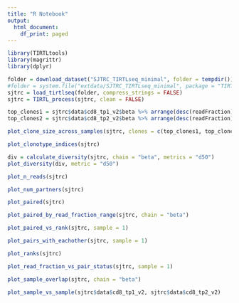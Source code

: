 ```yaml
---
title: "R Notebook"
output:
  html_document:
    df_print: paged
---
```



```r
library(TIRTLtools)
library(magrittr)
library(dplyr)
```

```r
folder = download_dataset("SJTRC_TIRTLseq_minimal", folder = tempdir())
#folder = system.file("extdata/SJTRC_TIRTLseq_minimal", package = "TIRTLtools")
sjtrc = load_tirtlseq(folder, compress_strings = FALSE)
sjtrc = TIRTL_process(sjtrc, clean = FALSE)
```

```r
top_clones1 = sjtrc$data$cd8_tp1_v2$beta %>% arrange(desc(readFraction)) %>% head(5) %>% extract2("targetSequences") %>% as.character()
top_clones2 = sjtrc$data$cd8_tp2_v2$beta %>% arrange(desc(readFraction)) %>% head(5) %>% extract2("targetSequences") %>% as.character()

plot_clone_size_across_samples(sjtrc, clones = c(top_clones1, top_clones2), chain = "beta")
```

```r
plot_clonotype_indices(sjtrc)
```

```r
div = calculate_diversity(sjtrc, chain = "beta", metrics = "d50")
plot_diversity(div, metric = "d50")
```
```r
plot_n_reads(sjtrc)
```

```r
plot_num_partners(sjtrc)
```

```r
plot_paired(sjtrc)
```
```r
plot_paired_by_read_fraction_range(sjtrc, chain = "beta")
```
```r
plot_paired_vs_rank(sjtrc, sample = 1)
```

```r
plot_pairs_with_eachother(sjtrc, sample = 1)
```
```r
plot_ranks(sjtrc)
```
```r
plot_read_fraction_vs_pair_status(sjtrc, sample = 1)
```
```r
plot_sample_overlap(sjtrc, chain = "beta")
```

```r
plot_sample_vs_sample(sjtrc$data$cd8_tp1_v2, sjtrc$data$cd8_tp2_v2)
```

